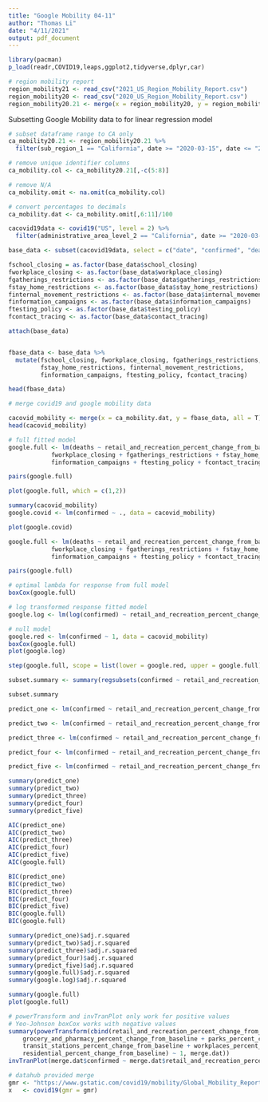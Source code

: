 ```yaml
---
title: "Google Mobility 04-11"
author: "Thomas Li"
date: "4/11/2021"
output: pdf_document
---
```

```r
library(pacman)
p_load(readr,COVID19,leaps,ggplot2,tidyverse,dplyr,car)
```


```r
# region mobility report
region_mobility21 <- read_csv("2021_US_Region_Mobility_Report.csv")
region_mobility20 <- read_csv("2020_US_Region_Mobility_Report.csv")
region_mobility20.21 <- merge(x = region_mobility20, y = region_mobility21, all = T)
```

Subsetting Google Mobility data to for linear regression model
```r
# subset dataframe range to CA only
ca_mobility20.21 <- region_mobility20.21 %>% 
  filter(sub_region_1 == "California", date >= "2020-03-15", date <= "2021-03-15")

# remove unique identifier columns
ca_mobility.col <- ca_mobility20.21[,-c(5:8)]

# remove N/A
ca_mobility.omit <- na.omit(ca_mobility.col)

# convert percentages to decimals
ca_mobility.dat <- ca_mobility.omit[,6:11]/100
```


```r
cacovid19data <- covid19("US", level = 2) %>% 
  filter(administrative_area_level_2 == "California", date >= "2020-03-15", date <= "2021-03-15")

base_data <- subset(cacovid19data, select = c("date", "confirmed", "deaths", "administrative_area_level_2", "latitude"  , "longitude", "population",  "school_closing", "workplace_closing", "gatherings_restrictions", "stay_home_restrictions", "internal_movement_restrictions", "information_campaigns", "testing_policy", "contact_tracing", "stringency_index"))
```


```r

fschool_closing = as.factor(base_data$school_closing)
fworkplace_closing <- as.factor(base_data$workplace_closing)
fgatherings_restrictions <- as.factor(base_data$gatherings_restrictions)
fstay_home_restrictions <- as.factor(base_data$stay_home_restrictions)
finternal_movement_restrictions <- as.factor(base_data$internal_movement_restrictions)
finformation_campaigns <- as.factor(base_data$information_campaigns)
ftesting_policy <- as.factor(base_data$testing_policy)
fcontact_tracing <- as.factor(base_data$contact_tracing)
```


```r
attach(base_data)


fbase_data <- base_data %>% 
  mutate(fschool_closing, fworkplace_closing, fgatherings_restrictions,
         fstay_home_restrictions, finternal_movement_restrictions,
         finformation_campaigns, ftesting_policy, fcontact_tracing)

head(fbase_data)

```



```r
# merge covid19 and google mobility data

cacovid_mobility <- merge(x = ca_mobility.dat, y = fbase_data, all = T)
head(cacovid_mobility)

```


```r
# full fitted model
google.full <- lm(deaths ~ retail_and_recreation_percent_change_from_baseline + grocery_and_pharmacy_percent_change_from_baseline + parks_percent_change_from_baseline + transit_stations_percent_change_from_baseline + workplaces_percent_change_from_baseline + residential_percent_change_from_baseline + date + confirmed + latitude  + longitude + population +  fschool_closing +
            fworkplace_closing + fgatherings_restrictions + fstay_home_restrictions + finternal_movement_restrictions  +
            finformation_campaigns + ftesting_policy + fcontact_tracing + stringency_index, data = cacovid_mobility)

pairs(google.full)

plot(google.full, which = c(1,2))

summary(cacovid_mobility)
google.covid <- lm(confirmed ~ ., data = cacovid_mobility)

plot(google.covid)
```


```r
google.full <- lm(deaths ~ retail_and_recreation_percent_change_from_baseline + grocery_and_pharmacy_percent_change_from_baseline + parks_percent_change_from_baseline + transit_stations_percent_change_from_baseline + workplaces_percent_change_from_baseline + residential_percent_change_from_baseline + date + confirmed + latitude  + longitude + population +  fschool_closing +
            fworkplace_closing + fgatherings_restrictions + fstay_home_restrictions + finternal_movement_restrictions  +
            finformation_campaigns + ftesting_policy + fcontact_tracing + stringency_index, data = cacovid_mobility)

pairs(google.full)
```



```r
# optimal lambda for response from full model
boxCox(google.full)

# log transformed response fitted model
google.log <- lm(log(confirmed) ~ retail_and_recreation_percent_change_from_baseline + grocery_and_pharmacy_percent_change_from_baseline + parks_percent_change_from_baseline + transit_stations_percent_change_from_baseline + workplaces_percent_change_from_baseline + residential_percent_change_from_baseline, data = cacovid_mobility)

# null model
google.red <- lm(confirmed ~ 1, data = cacovid_mobility)
boxCox(google.full)
plot(google.log)

step(google.full, scope = list(lower = google.red, upper = google.full))

subset.summary <- summary(regsubsets(confirmed ~ retail_and_recreation_percent_change_from_baseline + grocery_and_pharmacy_percent_change_from_baseline + parks_percent_change_from_baseline + transit_stations_percent_change_from_baseline + workplaces_percent_change_from_baseline + residential_percent_change_from_baseline, data = cacovid_mobility))

subset.summary

predict_one <- lm(confirmed ~ retail_and_recreation_percent_change_from_baseline, data = cacovid_mobility)

predict_two <- lm(confirmed ~ retail_and_recreation_percent_change_from_baseline + grocery_and_pharmacy_percent_change_from_baseline, data = cacovid_mobility)

predict_three <- lm(confirmed ~ retail_and_recreation_percent_change_from_baseline + grocery_and_pharmacy_percent_change_from_baseline + parks_percent_change_from_baseline, data = cacovid_mobility)

predict_four <- lm(confirmed ~ retail_and_recreation_percent_change_from_baseline + grocery_and_pharmacy_percent_change_from_baseline + parks_percent_change_from_baseline + transit_stations_percent_change_from_baseline, data = cacovid_mobility)

predict_five <- lm(confirmed ~ retail_and_recreation_percent_change_from_baseline + grocery_and_pharmacy_percent_change_from_baseline + parks_percent_change_from_baseline + transit_stations_percent_change_from_baseline + workplaces_percent_change_from_baseline, data = cacovid_mobility)

summary(predict_one)
summary(predict_two)
summary(predict_three)
summary(predict_four)
summary(predict_five)

AIC(predict_one)
AIC(predict_two)
AIC(predict_three)
AIC(predict_four)
AIC(predict_five)
AIC(google.full)

BIC(predict_one)
BIC(predict_two)
BIC(predict_three)
BIC(predict_four)
BIC(predict_five)
BIC(google.full)
BIC(google.full)

summary(predict_one)$adj.r.squared
summary(predict_two)$adj.r.squared
summary(predict_three)$adj.r.squared
summary(predict_four)$adj.r.squared
summary(predict_five)$adj.r.squared
summary(google.full)$adj.r.squared
summary(google.log)$adj.r.squared
```

```r
summary(google.full)
plot(google.full)
```


```r
# powerTransform and invTranPlot only work for positive values
# Yeo-Johnson boxCox works with negative values
summary(powerTransform(cbind(retail_and_recreation_percent_change_from_baseline + 
    grocery_and_pharmacy_percent_change_from_baseline + parks_percent_change_from_baseline + 
    transit_stations_percent_change_from_baseline + workplaces_percent_change_from_baseline + 
    residential_percent_change_from_baseline) ~ 1, merge.dat))
invTranPlot(merge.dat$confirmed ~ merge.dat$retail_and_recreation_percent_change_from_baseline, optimal = T)
```


```r
# datahub provided merge
gmr <- "https://www.gstatic.com/covid19/mobility/Global_Mobility_Report.csv"
x   <- covid19(gmr = gmr)
```

